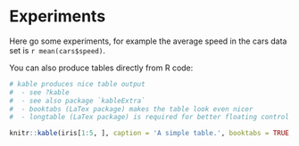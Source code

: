 # Experiments {#sec:experiments}

Here go some experiments, for example the average speed in the cars data set is `r mean(cars$speed)`.

You can also produce tables directly from R code:

```r
# kable produces nice table output  
#  - see ?kable 
#  - see also package `kableExtra` 
#  - booktabs (LaTex package) makes the table look even nicer
#  - longtable (LaTex package) is required for better floating control

knitr::kable(iris[1:5, ], caption = 'A simple table.', booktabs = TRUE, longtable = TRUE) 
```
